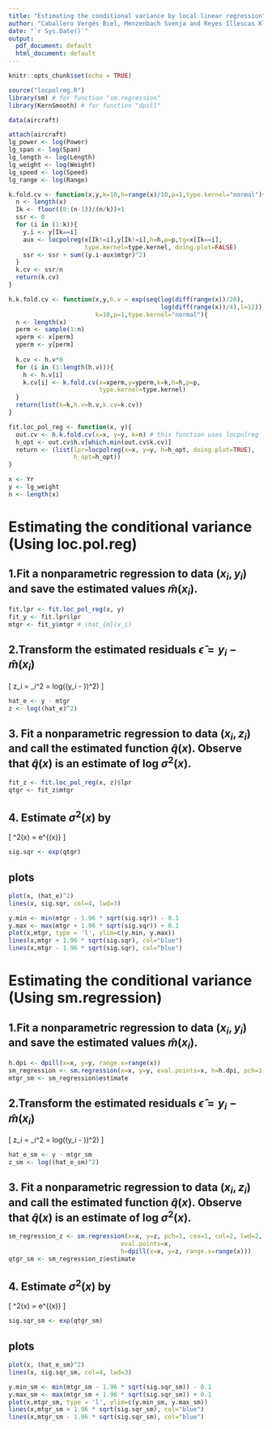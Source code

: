 ```yaml
---
title: "Estimating the conditional variance by local linear regression"
author: "Caballero Vergés Biel, Menzenbach Svenja and Reyes Illescas Kleber Enrique"
date: "`r Sys.Date()`"
output:
  pdf_document: default
  html_document: default
---
```


```r
knitr::opts_chunk$set(echo = TRUE)
```

```r
source("locpolreg.R")
library(sm) # for function "sm.regression"
library(KernSmooth) # for function "dpill"
```

```r
data(aircraft)

attach(aircraft)
lg_power <- log(Power)
lg_span <- log(Span)
lg_length <- log(Length)
lg_weight <- log(Weight)
lg_speed <- log(Speed)
lg_range <- log(Range)

```


```r
k.fold.cv <- function(x,y,k=10,h=range(x)/10,p=1,type.kernel="normal"){
  n <- length(x)
  Ik <- floor((0:(n-1))/(n/k))+1
  ssr <- 0
  for (i in (1:k)){
    y.i <- y[Ik==i]
    aux <- locpolreg(x[Ik!=i],y[Ik!=i],h=h,p=p,tg=x[Ik==i],
                     type.kernel=type.kernel, doing.plot=FALSE)
    ssr <- ssr + sum((y.i-aux$mtgr)^2)
  }
  k.cv <- ssr/n
  return(k.cv)
}

h.k.fold.cv <- function(x,y,h.v = exp(seq(log(diff(range(x))/20),
                                          log(diff(range(x))/4),l=12)), 
                        k=10,p=1,type.kernel="normal"){
  n <- length(x)
  perm <- sample(1:n)
  xperm <- x[perm]
  yperm <- y[perm]
  
  k.cv <- h.v*0
  for (i in (1:length(h.v))){
    h <- h.v[i]
    k.cv[i] <- k.fold.cv(x=xperm,y=yperm,k=k,h=h,p=p,
                         type.kernel=type.kernel)
  }
  return(list(k=k,h.v=h.v,k.cv=k.cv))
}
```


```r
fit.loc_pol_reg <- function(x, y){
  out.cv <- h.k.fold.cv(x=x, y=y, k=n) # this function uses locpolreg
  h_opt <- out.cv$h.v[which.min(out.cv$k.cv)]
  return <- (list(lpr=locpolreg(x=x, y=y, h=h_opt, doing.plot=TRUE), 
                  h_opt=h_opt))
}
```

```r
x <- Yr
y <- lg_weight
n <- length(x)
```

# Estimating the conditional variance (Using loc.pol.reg)

## 1.Fit a nonparametric regression to data $(x_i, y_i)$ and save the estimated values $\hat{m}(x_i)$.
```r
fit.lpr <- fit.loc_pol_reg(x, y)
fit_y <- fit.lpr$lpr
mtgr <- fit_y$mtgr # \hat_{m}(x_i)

```

## 2.Transform the estimated residuals $\hat{\epsilon} = y_i - \hat{m}(x_i)$
\[
z_i = \log \epsilon_i^2 = log((y_i - \hat{x_i}))^2)
\] 
```r
hat_e <- y - mtgr
z <- log((hat_e)^2)
```

## 3. Fit a nonparametric regression to data $(x_i, z_i)$ and call the estimated function $\hat{q}(x)$. Observe that $\hat{q}(x)$ is an estimate of log $\sigma^2(x)$.
```r
fit_z <- fit.loc_pol_reg(x, z)$lpr
qtgr <- fit_z$mtgr
```

## 4. Estimate $\sigma^2(x)$ by 
\[
\hat{\sigma}^2(x) = e^{\hat{q}(x)}
\]
```r
sig.sqr <- exp(qtgr)
```

## plots
```r
plot(x, (hat_e)^2)
lines(x, sig.sqr, col=4, lwd=3)
```

```r
y.min <- min(mtgr - 1.96 * sqrt(sig.sqr)) - 0.1
y.max <- max(mtgr + 1.96 * sqrt(sig.sqr)) + 0.1
plot(x,mtgr, type = 'l', ylim=c(y.min, y.max))
lines(x,mtgr + 1.96 * sqrt(sig.sqr), col="blue")
lines(x,mtgr - 1.96 * sqrt(sig.sqr), col="blue")
```
# Estimating the conditional variance (Using sm.regression)

## 1.Fit a nonparametric regression to data $(x_i, y_i)$ and save the estimated values $\hat{m}(x_i)$.
```r
h.dpi <- dpill(x=x, y=y, range.x=range(x))
sm_regression <- sm.regression(x=x, y=y, eval.points=x, h=h.dpi, pch=1, cex=1, col=2, lwd=2)
mtgr_sm <- sm_regression$estimate
```

## 2.Transform the estimated residuals $\hat{\epsilon} = y_i - \hat{m}(x_i)$
\[
z_i = \log \epsilon_i^2 = log((y_i - \hat{x_i}))^2)
\] 
```r
hat_e_sm <- y - mtgr_sm
z_sm <- log((hat_e_sm)^2)
```

## 3. Fit a nonparametric regression to data $(x_i, z_i)$ and call the estimated function $\hat{q}(x)$. Observe that $\hat{q}(x)$ is an estimate of log $\sigma^2(x)$.
```r
sm_regression_z <- sm.regression(x=x, y=z, pch=1, cex=1, col=2, lwd=2,
                               eval.points=x, 
                               h=dpill(x=x, y=z, range.x=range(x)))
qtgr_sm <- sm_regression_z$estimate
```

## 4. Estimate $\sigma^2(x)$ by 
\[
\hat{\sigma}^2(x) = e^{\hat{q}(x)}
\]
```r
sig.sqr_sm <- exp(qtgr_sm)
```

## plots
```r
plot(x, (hat_e_sm)^2)
lines(x, sig.sqr_sm, col=4, lwd=3)
```

```r
y.min_sm <- min(mtgr_sm - 1.96 * sqrt(sig.sqr_sm)) - 0.1
y.max_sm <- max(mtgr_sm + 1.96 * sqrt(sig.sqr_sm)) + 0.1
plot(x,mtgr_sm, type = 'l', ylim=c(y.min_sm, y.max_sm))
lines(x,mtgr_sm + 1.96 * sqrt(sig.sqr_sm), col="blue")
lines(x,mtgr_sm - 1.96 * sqrt(sig.sqr_sm), col="blue")
```